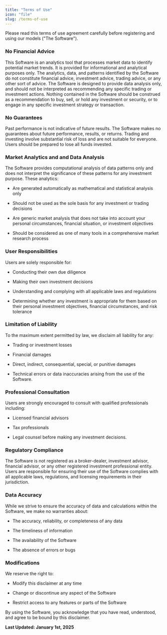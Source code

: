 ```yaml
---
title: "Terms of Use"
icon: "file"
slug: /terms-of-use
---
```


Please read this terms of use agreement carefully before registering and using our models ("The Software").

### No Financial Advice

This Software is an analytics tool that processes market data to identify potential market trends. It is provided for informational and analytical purposes only. The analytics, data, and patterns identified by the Software do not constitute financial advice, investment advice, trading advice, or any other sort of advice. The Software is designed to provide data analysis only, and should not be interpreted as recommending any specific trading or investment actions. Nothing contained in the Software should be construed as a recommendation to buy, sell, or hold any investment or security, or to engage in any specific investment strategy or transaction.

### No Guarantees

Past performance is not indicative of future results. The Software makes no guarantees about future performance, results, or returns. Trading and investing involve substantial risk of loss and are not suitable for everyone. Users should be prepared to lose all funds invested.

### Market Analytics and and Data Analysis

The Software provides computational analysis of data patterns only and does not interpret the significance of these patterns for any investment purpose. These analytics:

* Are generated automatically as mathematical and statistical analysis only

* Should not be used as the sole basis for any investment or trading decisions

* Are generic market analysis that does not take into account your personal circumstances, financial situation, or investment objectives

* Should be considered as one of many tools in a comprehensive market research process

### User Responsibilities

Users are solely responsible for:

* Conducting their own due diligence

* Making their own investment decisions

* Understanding and complying with all applicable laws and regulations

* Determining whether any investment is appropriate for them based on their personal investment objectives, financial circumstances, and risk tolerance

### Limitation of Liability

To the maximum extent permitted by law, we disclaim all liability for any:

* Trading or investment losses

* Financial damages

* Direct, indirect, consequential, special, or punitive damages

* Technical errors or data inaccuracies arising from the use of the Software.

### Professional Consultation

Users are strongly encouraged to consult with qualified professionals including:

* Licensed financial advisors

* Tax professionals

* Legal counsel before making any investment decisions.

### Regulatory Compliance

The Software is not registered as a broker-dealer, investment advisor, financial advisor, or any other registered investment professional entity. Users are responsible for ensuring their use of the Software complies with all applicable laws, regulations, and licensing requirements in their jurisdiction.

### Data Accuracy

While we strive to ensure the accuracy of data and calculations within the Software, we make no warranties about:

* The accuracy, reliability, or completeness of any data

* The timeliness of information

* The availability of the Software

* The absence of errors or bugs

### Modifications

We reserve the right to:

* Modify this disclaimer at any time

* Change or discontinue any aspect of the Software

* Restrict access to any features or parts of the Software

By using the Software, you acknowledge that you have read, understood, and agree to be bound by this disclaimer.

**Last Updated: January 1st, 2025**